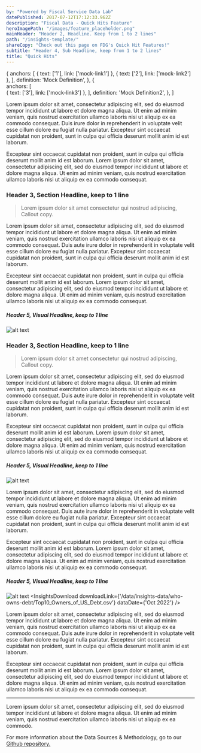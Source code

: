 ```yaml
---
by: "Powered by Fiscal Service Data Lab"
datePublished: 2017-07-12T17:12:33.962Z
description: "Fiscal Data - Quick Hits Feature"
heroImagePath: "/images/feature_placeholder.png"
mainHeader: "Header 2, Headline. Keep from 1 to 2 lines"
path: "/insights-template/"
shareCopy: "Check out this page on FDG's Quick Hit Features!"
subtitle: "Header 4, Sub Headline, keep from 1 to 2 lines"
title: "Quick Hits"
---
```



  {
    anchors: [
      { text: ['1'], link: ['mock-link1'] },
      { text: ['2'], link: ['mock-link2'] },
    ],
    definition: 'Mock Definition',
  },
  {       
    anchors: [          
      { text: ['3'], link: ['mock-link3'] },
    ],
    definition: 'Mock Definition2',
  },
]


Lorem ipsum dolor sit amet, consectetur adipiscing elit, sed do eiusmod
tempor incididunt ut labore et dolore magna aliqua. Ut enim ad minim
veniam, quis nostrud exercitation ullamco laboris nisi ut aliquip ex ea
commodo consequat. Duis  irure dolor in reprehenderit in voluptate
velit esse cillum dolore eu fugiat nulla pariatur. Excepteur sint
occaecat cupidatat non proident, sunt in culpa qui officia deserunt
mollit anim id est laborum.<AnchorText link={footnotes[0].anchors[0].link} text={footnotes[0].anchors[0].text} />

Excepteur sint occaecat cupidatat non proident, sunt in culpa qui
officia deserunt mollit anim id est laborum. Lorem ipsum dolor sit amet,
consectetur adipiscing elit, sed do eiusmod tempor incididunt ut labore
et dolore magna aliqua. Ut enim ad minim veniam, quis nostrud
exercitation ullamco laboris nisi ut aliquip ex ea commodo consequat.

### Header 3, Section Headline, keep to 1 line

> Lorem ipsum dolor sit amet consectetur qui nostrud adipiscing, Callout copy.

Lorem ipsum dolor sit amet, consectetur adipiscing elit, sed do eiusmod
tempor incididunt ut labore et dolore magna aliqua. Ut enim ad minim
veniam, quis nostrud exercitation ullamco laboris nisi ut aliquip ex ea
commodo consequat.  Duis aute irure dolor in reprehenderit in voluptate
velit esse cillum dolore eu fugiat nulla pariatur. Excepteur sint
occaecat cupidatat non proident, sunt in culpa qui officia deserunt
mollit anim id est laborum.<AnchorText link={footnotes[1].anchors[0].link} text={footnotes[1].anchors[0].text} />

Excepteur sint occaecat cupidatat non proident, sunt in culpa qui
officia deserunt mollit anim id est laborum. Lorem ipsum dolor sit amet,
consectetur adipiscing elit, sed do eiusmod tempor incididunt ut labore
et dolore magna aliqua. Ut enim ad minim veniam, quis nostrud
exercitation ullamco laboris nisi ut aliquip ex ea commodo consequat.

##### Header 5, Visual Headline, keep to 1 line

![alt text](/images/feature_placeholder.png "Visualization")

### Header 3, Section Headline, keep to 1 line

> Lorem ipsum dolor sit amet consectetur qui nostrud adipiscing, Callout copy.

Lorem ipsum dolor sit amet, consectetur adipiscing elit, sed do eiusmod
tempor incididunt ut labore et dolore magna aliqua. Ut enim ad minim
veniam, quis nostrud exercitation ullamco laboris nisi ut aliquip ex ea
commodo consequat. Duis aute irure dolor in reprehenderit in voluptate
velit esse cillum dolore eu fugiat nulla pariatur. Excepteur sint
occaecat cupidatat non proident, sunt in culpa qui officia deserunt
mollit anim id est laborum.

Excepteur sint occaecat cupidatat non proident, sunt in culpa qui
officia deserunt mollit anim id est laborum. Lorem ipsum dolor sit amet,
consectetur adipiscing elit, sed do eiusmod tempor incididunt ut labore
et dolore magna aliqua. Ut enim ad minim veniam, quis nostrud
exercitation ullamco laboris nisi ut aliquip ex ea commodo consequat.

##### Header 5, Visual Headline, keep to 1 line

![alt text](/images/feature_placeholder.png "Visualization")

Lorem ipsum dolor sit amet, consectetur adipiscing elit, sed do eiusmod
tempor incididunt ut labore et dolore magna aliqua. Ut enim ad minim
veniam, quis nostrud exercitation ullamco laboris nisi ut aliquip ex ea
commodo consequat. Duis aute irure dolor in reprehenderit in voluptate
velit esse cillum dolore eu fugiat nulla pariatur. Excepteur sint
occaecat cupidatat non proident, sunt in culpa qui officia deserunt
mollit anim id est laborum.

Excepteur sint occaecat cupidatat non proident, sunt in culpa qui
officia deserunt mollit anim id est laborum. Lorem ipsum dolor sit amet,
consectetur adipiscing elit, sed do eiusmod tempor incididunt ut labore
et dolore magna aliqua. Ut enim ad minim veniam, quis nostrud
exercitation ullamco laboris nisi ut aliquip ex ea commodo consequat.

##### Header 5, Visual Headline, keep to 1 line

![alt text](/images/feature_placeholder.png "Visualization")
<InsightsDownload downloadLink={'/data/insights-data/who-owns-debt/Top10_Owners_of_US_Debt.csv'} dataDate={'Oct 2022'} />

Lorem ipsum dolor sit amet, consectetur adipiscing elit, sed do eiusmod
tempor incididunt ut labore et dolore magna aliqua. Ut enim ad minim
veniam, quis nostrud exercitation ullamco laboris nisi ut aliquip ex ea
commodo consequat. Duis aute irure dolor in reprehenderit in voluptate
velit esse cillum dolore eu fugiat nulla pariatur. Excepteur sint
occaecat cupidatat non proident, sunt in culpa qui officia deserunt
mollit anim id est laborum.

Excepteur sint occaecat cupidatat non proident, sunt in culpa qui
officia deserunt mollit anim id est laborum. Lorem ipsum dolor sit amet,
consectetur adipiscing elit, sed do eiusmod tempor incididunt ut labore
et dolore magna aliqua. Ut enim ad minim veniam, quis nostrud
exercitation ullamco laboris nisi ut aliquip ex ea commodo consequat.

---

<Footnote footnotes={footnotes} />

<DSM>

Lorem ipsum dolor sit amet, consectetur adipiscing elit,
sed do eiusmod tempor incididunt ut labore et dolore magna aliqua. Ut
enim ad minim veniam, quis nostrud exercitation ullamco laboris nisi ut
aliquip ex ea commodo.

For more information about the Data Sources & Methodology,
go to our [Github repository. <ExtIcon />](https://fiscaldata.treasury.gov/)

</DSM>
